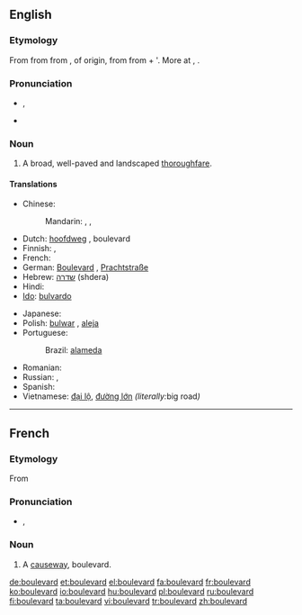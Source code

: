 {{also|Boulevard}}
==English==

===Etymology===
From {{etyl|fr}} {{term|boulevard|lang=fr}} from {{etyl|frm}} {{term|boulevard|lang=frm}} from {{etyl|fro}} {{term|bollevart||promenade, avenue, rampart|lang=fro}}, of {{etyl|gem}} origin, from {{etyl|dum}} {{term|bolwerk|bolwerk, bol(l)ewerc|[[bulwark]], [[bastion]]|lang=dum}} from {{dum}} {{term|bole|bole, bolle|bole, plank|lang=dum}} + '{{term|werk||work, construction|lang=dum}}. More at {{term|bole}}, {{term|work}}.

===Pronunciation===
* {{a|RP}} {{IPA|/ˈbuː.ləˌvɑː(ɹ)d/}}, {{SAMPA|/"bu:.l@.vA:(r)d/}}
* {{a|US}} {{IPA|/ˈbʊlɨvɑɹd/}}

===Noun===
{{en-noun}}

# A broad, well-paved and landscaped [[thoroughfare]].

====Translations====
{{trans-top|broad, landscaped thoroughfare}}
* Chinese:
*: Mandarin: {{t|zh|林蔭大道|sc=Hani}}, {{t|zh|林荫大道|tr=línyīndàdào|sc=Hani}}, {{t|zh|大道|tr=dàdào|sc=Hani}}
* Dutch: [[hoofdweg]] {{m}}, boulevard {{m}}
* Finnish: {{t-|fi|bulevardi}}, {{t+|fi|puistokatu}}
* French: {{t|fr|boulevard|m}}
* German: [[Boulevard]] {{m}}, [[Prachtstraße]] {{f}}
* Hebrew: [[שדרה]] (shdera) {{f}}
* Hindi: {{t-|hi|मार्ग|m|tr=mārg|xs=Hindi}}
* [[Ido]]: [[bulvardo]]
{{trans-mid}}
* Japanese: {{t|ja|大通り|tr=おおどおり, ōdōri|sc=Jpan}}
* Polish: [[bulwar]] {{m}}, [[aleja]] {{f}}
* Portuguese:
*: Brazil: {{s}}{{m}} [[alameda]]
* Romanian: {{t+|ro|bulevard|n}}
* Russian: {{t|ru|бульвар|m|tr=bul'vár|sc=Cyrl}}, {{t|ru|проспект|m|tr=prospékt|sc=Cyrl}}
* Spanish: {{t+|es|bulevar|m}}
* Vietnamese: [[đại lộ]], [[đường lớn]] ''(literally: ''big road'')''
{{trans-bottom}}

----

==French==

===Etymology===
From {{etyl|dum|fr}} {{term|bolwerk||bulwark, bastion}}

===Pronunciation===
* {{IPA|/bul.vaʁ/|lang=fr}}, {{SAMPA|/bul.vaR/}}
*: {{audio|Fr-boulevard.ogg|audio}}

===Noun===
{{fr-noun|m}}

# A [[causeway]], boulevard.

[[de:boulevard]]
[[et:boulevard]]
[[el:boulevard]]
[[fa:boulevard]]
[[fr:boulevard]]
[[ko:boulevard]]
[[io:boulevard]]
[[hu:boulevard]]
[[pl:boulevard]]
[[ru:boulevard]]
[[fi:boulevard]]
[[ta:boulevard]]
[[vi:boulevard]]
[[tr:boulevard]]
[[zh:boulevard]]